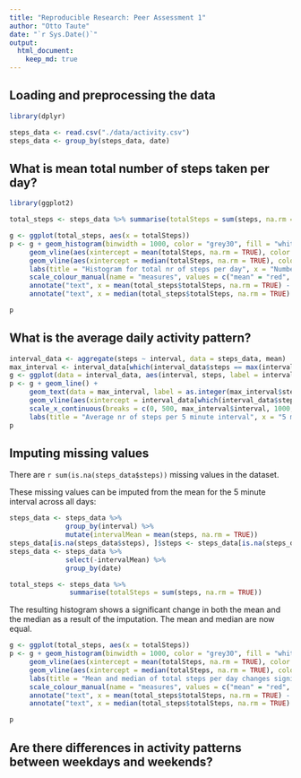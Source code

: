 ```yaml
---
title: "Reproducible Research: Peer Assessment 1"
author: "Otto Taute"
date: "`r Sys.Date()`"
output: 
  html_document:
    keep_md: true
---
```



## Loading and preprocessing the data

```r
library(dplyr)

steps_data <- read.csv("./data/activity.csv")
steps_data <- group_by(steps_data, date)
```


## What is mean total number of steps taken per day?
```r
library(ggplot2)

total_steps <- steps_data %>% summarise(totalSteps = sum(steps, na.rm = TRUE))

g <- ggplot(total_steps, aes(x = totalSteps))
p <- g + geom_histogram(binwidth = 1000, color = "grey30", fill = "white") + 
     geom_vline(aes(xintercept = mean(totalSteps, na.rm = TRUE), color = "mean"), linetype = "dashed") + 
     geom_vline(aes(xintercept = median(totalSteps, na.rm = TRUE), color = "median"), linetype = "dashed") +
     labs(title = "Histogram for total nr of steps per day", x = "Number of steps per day", y = "Count") + 
     scale_colour_manual(name = "measures", values = c("mean" = "red", "median" = "blue"), labels = c("mean", "median")) +
     annotate("text", x = mean(total_steps$totalSteps, na.rm = TRUE) - 1000, y = 10, label = as.integer(mean(total_steps$totalSteps, na.rm = TRUE)), colour = "red") + 
     annotate("text", x = median(total_steps$totalSteps, na.rm = TRUE) + 1100, y = 9.5, label = as.integer(median(total_steps$totalSteps, na.rm = TRUE)), colour = "blue")

p
```

## What is the average daily activity pattern?

```r
interval_data <- aggregate(steps ~ interval, data = steps_data, mean)
max_interval <- interval_data[which(interval_data$steps == max(interval_data$steps)), ]
g <- ggplot(data = interval_data, aes(interval, steps, label = interval))
p <- g + geom_line() + 
     geom_text(data = max_interval, label = as.integer(max_interval$steps), vjust = "inward", hjust = -0.5) +
     geom_vline(aes(xintercept = interval_data[which(interval_data$steps == max(interval_data$steps)), ]$interval), col = "red", linetype = "dashed") + 
     scale_x_continuous(breaks = c(0, 500, max_interval$interval, 1000, 1500, 2000)) + 
     labs(title = "Average nr of steps per 5 minute interval", x = "5 minute interval nr", y = "Average steps")
p
```


## Imputing missing values
There are `r sum(is.na(steps_data$steps))` missing values in the dataset.

These missing values can be imputed from the mean for the 5 minute interval across all days:
```r
steps_data <- steps_data %>% 
              group_by(interval) %>% 
              mutate(intervalMean = mean(steps, na.rm = TRUE))
steps_data[is.na(steps_data$steps), ]$steps <- steps_data[is.na(steps_data$steps), ]$intervalMean
steps_data <- steps_data %>% 
              select(-intervalMean) %>%
              group_by(date)

total_steps <- steps_data %>% 
               summarise(totalSteps = sum(steps, na.rm = TRUE))
```

The resulting histogram shows a significant change in both the mean and the median as a result of the imputation. The mean and median are now equal.
```r
g <- ggplot(total_steps, aes(x = totalSteps))
p <- g + geom_histogram(binwidth = 1000, color = "grey30", fill = "white") + 
     geom_vline(aes(xintercept = mean(totalSteps, na.rm = TRUE), color = "mean"), linetype = "dashed") + 
     geom_vline(aes(xintercept = median(totalSteps, na.rm = TRUE), color = "median"), linetype = "dashed") +
     labs(title = "Mean and median of total steps per day changes significantly with imputed data", x = "Number of steps per day", y = "Count") + 
     scale_colour_manual(name = "measures", values = c("mean" = "red", "median" = "blue"), labels = c("mean", "median")) +
     annotate("text", x = mean(total_steps$totalSteps, na.rm = TRUE) - 1000, y = 10, label = as.integer(mean(total_steps$totalSteps, na.rm = TRUE)), colour = "red") + 
     annotate("text", x = median(total_steps$totalSteps, na.rm = TRUE) + 1100, y = 9.5, label = as.integer(median(total_steps$totalSteps, na.rm = TRUE)), colour = "blue")

p
```


## Are there differences in activity patterns between weekdays and weekends?

